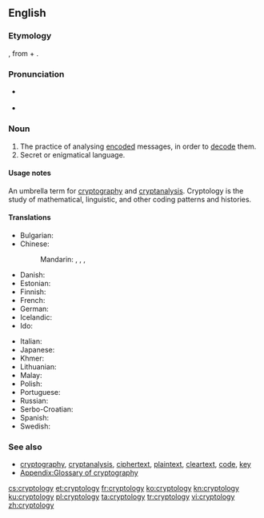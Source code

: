 ==English==

===Etymology===
{{confix|crypto|logy|lang=en}}, from {{etyl|grc|en}} {{term|κρυπτός||hidden|lang=grc}} + {{term|λόγος||word|lang=grc}}.

===Pronunciation===
* {{a|UK}} {{IPA|/krɪpˈtɒl.ə.dʒi/|lang=en}}
* {{a|US}} {{IPA|/krɪpˈtɑ.lə.dʒi/|lang=en}}

===Noun===
{{en-noun|-|cryptologies}}

# The practice of analysing [[encode|encoded]] messages, in order to [[decode]] them.
# Secret or enigmatical language.
#: {{rfquotek|Johnson}}

====Usage notes====
An umbrella term for [[cryptography]] and [[cryptanalysis]]. Cryptology is the study of mathematical, linguistic, and other coding patterns and histories.

====Translations====
{{trans-top|practice of analysing messages}}
* Bulgarian: {{t|bg|криптология|f}}
* Chinese:
*: Mandarin: {{t+|cmn|密碼學|sc=Hani}}, {{t|cmn|密码学|tr=mìmǎxué|sc=Hani}}, {{t+|cmn|密码术|sc=Hani}}, {{t+|cmn|密码术|tr=mìmǎshù|sc=Hani}}
* Danish: {{t|da|kryptologi}}
* Estonian: {{t+|et|krüptoloogia}}
* Finnish: {{t+|fi|kryptologia}}
* French: {{t+|fr|cryptologie|f}}
* German: {{t+|de|Kryptologie|f}}
* Icelandic: {{t|is|dulmálsfræði|f}}
* Ido: {{t-needed|io}}
{{trans-mid}}
* Italian: {{t+|it|crittologia|f}}
* Japanese: {{t|ja|暗号学|tr=あんごうがく, angōgaku|sc=Jpan}}
* Khmer: {{t|km|រហស្សវិទ្យា|tr=rea’hahsa’ vityie|sc=Khmr}}
* Lithuanian: {{t|lt|kriptologija|f}}
* Malay: {{t|ms|kriptologi}}
* Polish: {{t|pl|kryptologia|f}}
* Portuguese: {{t|pt|criptologia|f}}
* Russian: {{t|ru|криптоло́гия|f}}
* Serbo-Croatian: {{t+|sh|kriptologija|f}}
* Spanish: {{t|es|criptología|f}}
* Swedish: {{t+|sv|kryptologi|c}}
{{trans-bottom}}

===See also===
* [[cryptography]], [[cryptanalysis]], [[ciphertext]], [[plaintext]], [[cleartext]], [[code]], [[key]]
* [[Appendix:Glossary of cryptography]]

[[cs:cryptology]]
[[et:cryptology]]
[[fr:cryptology]]
[[ko:cryptology]]
[[kn:cryptology]]
[[ku:cryptology]]
[[pl:cryptology]]
[[ta:cryptology]]
[[tr:cryptology]]
[[vi:cryptology]]
[[zh:cryptology]]